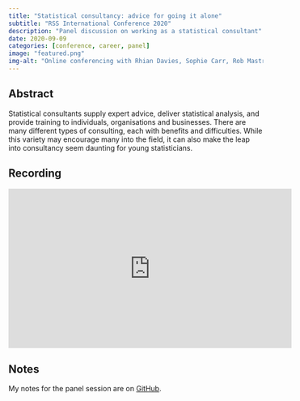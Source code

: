 ```yaml
---
title: "Statistical consultancy: advice for going it alone"
subtitle: "RSS International Conference 2020"
description: "Panel discussion on working as a statistical consultant"
date: 2020-09-09
categories: [conference, career, panel]
image: "featured.png"
img-alt: "Online conferencing with Rhian Davies, Sophie Carr, Rob Mastrodomenico and Holly Jones."
---
```


## Abstract

Statistical consultants supply expert advice, deliver statistical analysis, and provide training to individuals, organisations and businesses. There are many different types of consulting, each with benefits and difficulties. While this variety may encourage many into the field, it can also make the leap into consultancy seem daunting for young statisticians.

## Recording

<iframe width="560" height="315" src="https://www.youtube.com/embed/QuKAgWaJls4?si=WWDQ68l7rlfQMO6U&amp;start=527s" title="YouTube video player" frameborder="0" allow="accelerometer; autoplay; clipboard-write; encrypted-media; gyroscope; picture-in-picture; web-share" allowfullscreen></iframe>

## Notes

My notes for the panel session are on [GitHub](https://github.com/StatsRhian/talks/blob/main/2020/2020-09-09-rss-statistical-consultancy/notes.md).
